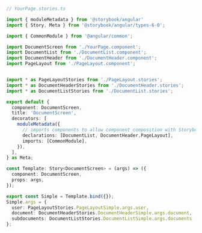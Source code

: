 ```ts
// YourPage.stories.ts

import { moduleMetadata } from '@storybook/angular'
import { Story, Meta } from '@storybook/angular/types-6-0';

import { CommonModule } from '@angular/common';

import DocumentScreen from './YourPage.component';
import DocumentList from './DocumentList.component';
import DocumentHeader from './DocumentHeader.component';
import PageLayout from './PageLayout.component';


import * as PageLayoutStories from './PageLayout.stories';
import * as DocumentHeaderStories from './DocumentHeader.stories';
import * as DocumentListStories from './DocumentList.stories';

export default {
  component: DocumentScreen,
  title: 'DocumentScreen',
  decorators: [
    moduleMetadata({
      // imports components to allow component composition with Storybook
      declarations: [DocumentList, DocumentHeader,PageLayout],
      imports: [CommonModule],
    }),
  ],
} as Meta;

const Template: Story<DocumentScreen> = (args) => ({
  component: DocumentScreen,
  props: args,
});

export const Simple = Template.bind({});
Simple.args = {
  user: PageLayoutStories.PageLayoutSimple.args.user,
  document: DocumentHeaderStories.DocumentHeaderSimple.args.document,
  subdocuments: DocumentListStories.DocumentListSimple.args.documents
};
```